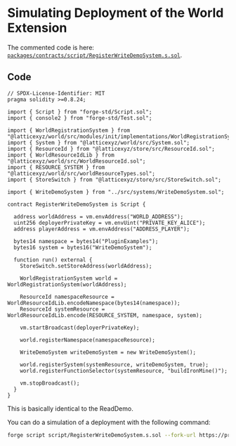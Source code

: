 # Simulating Deployment of the World Extension

The commented code is here: [`packages/contracts/script/RegisterWriteDemoSystem.s.sol`](https://github.com/primodiumxyz/developer/tree/main/examples/WriteDemo/packages/contracts/script/RegisterWriteDemoSystem.s.sol).

## Code

```solidity copy filename="examples/WriteDemo/packages/contracts/script/RegisterWriteDemoSystem.s.sol" showLineNumbers
// SPDX-License-Identifier: MIT
pragma solidity >=0.8.24;

import { Script } from "forge-std/Script.sol";
import { console2 } from "forge-std/Test.sol";

import { WorldRegistrationSystem } from "@latticexyz/world/src/modules/init/implementations/WorldRegistrationSystem.sol";
import { System } from "@latticexyz/world/src/System.sol";
import { ResourceId } from "@latticexyz/store/src/ResourceId.sol";
import { WorldResourceIdLib } from "@latticexyz/world/src/WorldResourceId.sol";
import { RESOURCE_SYSTEM } from "@latticexyz/world/src/worldResourceTypes.sol";
import { StoreSwitch } from "@latticexyz/store/src/StoreSwitch.sol";

import { WriteDemoSystem } from "../src/systems/WriteDemoSystem.sol";

contract RegisterWriteDemoSystem is Script {

  address worldAddress = vm.envAddress("WORLD_ADDRESS");
  uint256 deployerPrivateKey = vm.envUint("PRIVATE_KEY_ALICE");
  address playerAddress = vm.envAddress("ADDRESS_PLAYER");

  bytes14 namespace = bytes14("PluginExamples");
  bytes16 system = bytes16("WriteDemoSystem");

  function run() external {
    StoreSwitch.setStoreAddress(worldAddress);

    WorldRegistrationSystem world = WorldRegistrationSystem(worldAddress);

    ResourceId namespaceResource = WorldResourceIdLib.encodeNamespace(bytes14(namespace));
    ResourceId systemResource = WorldResourceIdLib.encode(RESOURCE_SYSTEM, namespace, system);

    vm.startBroadcast(deployerPrivateKey);

    world.registerNamespace(namespaceResource);

    WriteDemoSystem writeDemoSystem = new WriteDemoSystem();

    world.registerSystem(systemResource, writeDemoSystem, true);
    world.registerFunctionSelector(systemResource, "buildIronMine()");

    vm.stopBroadcast();
  }
}
```

This is basically identical to the ReadDemo.

You can do a simulation of a deployment with the following command:

```bash copy 
forge script script/RegisterWriteDemoSystem.s.sol --fork-url https://primodium-sepolia.rpc.caldera.xyz/http
```
